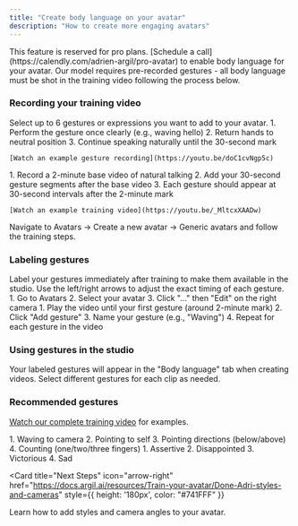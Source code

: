 ```yaml
---
title: "Create body language on your avatar"
description: "How to create more engaging avatars"
---
```


<Warning>
  This feature is reserved for pro plans. [Schedule a call](https://calendly.com/adrien-argil/pro-avatar) to enable body language for your avatar.
</Warning>

<Note>
  Our model requires pre-recorded gestures - all body language must be shot in the training video following the process below.
</Note>

### Recording your training video

<Steps>
  <Step title="Choose your gestures">
    Select up to 6 gestures or expressions you want to add to your avatar.
  </Step>

  <Step title="Record each gesture (30 seconds each)">
    1. Perform the gesture once clearly (e.g., waving hello)
    2. Return hands to neutral position
    3. Continue speaking naturally until the 30-second mark
    
    [Watch an example gesture recording](https://youtu.be/doC1cvNgp5c)
  </Step>

  <Step title="Create the full training video">
    1. Record a 2-minute base video of natural talking
    2. Add your 30-second gesture segments after the base video
    3. Each gesture should appear at 30-second intervals after the 2-minute mark
    
    [Watch an example training video](https://youtu.be/_MltcxXAADw)
  </Step>

  <Step title="Upload for training">
    Navigate to Avatars -> Create a new avatar -> Generic avatars and follow the training steps.
  </Step>
</Steps>

### Labeling gestures

<Tip>
  Label your gestures immediately after training to make them available in the studio. Use the left/right arrows to adjust the exact timing of each gesture.
</Tip>

<Steps>
  <Step title="Open avatar settings">
    1. Go to Avatars
    2. Select your avatar
    3. Click "..." then "Edit" on the right camera
  </Step>

  <Step title="Add gesture labels">
    1. Play the video until your first gesture (around 2-minute mark)
    2. Click "Add gesture"
    3. Name your gesture (e.g., "Waving")
    4. Repeat for each gesture in the video
  </Step>
</Steps>

### Using gestures in the studio

<Note>
  Your labeled gestures will appear in the "Body language" tab when creating videos. Select different gestures for each clip as needed.
</Note>

### Recommended gestures

[Watch our complete training video](https://youtu.be/ul7ZyA0iR2w) for examples.

<CardGroup cols={2}>
  <Card title="Basic gestures" icon="hand" style={{color: "#741FFF"}}>
    1. Waving to camera
    2. Pointing to self
    3. Pointing directions (below/above)
    4. Counting (one/two/three fingers)
  </Card>
  <Card title="Expressions" icon="face-smile" style={{color: "#741FFF"}}>
    1. Assertive
    2. Disappointed
    3. Victorious
    4. Sad
  </Card>
</CardGroup>

<Card
  title="Next Steps"
  icon="arrow-right"
  href="https://docs.argil.ai/resources/Train-your-avatar/Done-Adri-styles-and-cameras"
  style={{ height: '180px', color: "#741FFF" }}
>
  Learn how to add styles and camera angles to your avatar.
</Card>
